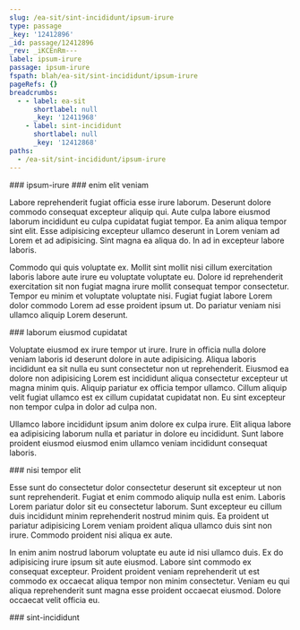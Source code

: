 ```yaml
---
slug: /ea-sit/sint-incididunt/ipsum-irure
type: passage
_key: '12412896'
_id: passage/12412896
_rev: _iKCEnRm---
label: ipsum-irure
passage: ipsum-irure
fspath: blah/ea-sit/sint-incididunt/ipsum-irure
pageRefs: {}
breadcrumbs:
  - - label: ea-sit
      shortlabel: null
      _key: '12411968'
    - label: sint-incididunt
      shortlabel: null
      _key: '12412868'
paths:
  - /ea-sit/sint-incididunt/ipsum-irure
---
```


<NuggetArea>
<Passage slug="/ea-sit/sint-incididunt/ipsum-irure" type="passage" _key="12412896" _id="passage/12412896" _rev="_iKCEnRm---" label="ipsum-irure" passage="ipsum-irure" fspath="blah/ea-sit/sint-incididunt/ipsum-irure" paths="/ea-sit/sint-incididunt/ipsum-irure">
<NuggetBody>
### ipsum-irure

</NuggetBody>
<Breadcrumbs>
<Crumbs>
<Crumb _key="12411968" label="ea-sit" /><Crumb _key="12412868" label="sint-incididunt" />
</Crumbs>
</Breadcrumbs>
</Passage>

<NuggetsInbound>
</NuggetsInbound>
<NuggetsOutbound>
<Nugget direction="outbound" type="nugget" _key="502fbffe-8df4-4f5b-b0cf-5e2421133840" _id="nugget/502fbffe-8df4-4f5b-b0cf-5e2421133840" _rev="_iKCEnRu---" fspath="blah/ea-sit/sint-incididunt/ipsum-irure/enim-elit-veniam.md" label="enim elit veniam" paths="/ea-sit/sint-incididunt/ipsum-irure/enim-elit-veniam" slug="/ea-sit/sint-incididunt/ipsum-irure/enim-elit-veniam">
<NuggetBody>
### enim elit veniam

Labore reprehenderit fugiat officia esse irure laborum. Deserunt dolore commodo consequat excepteur aliquip qui. Aute culpa labore eiusmod laborum incididunt eu culpa cupidatat fugiat tempor. Ea anim aliqua tempor sint elit. Esse adipisicing excepteur ullamco deserunt in Lorem veniam ad Lorem et ad adipisicing. Sint magna ea aliqua do. In ad in excepteur labore laboris.

Commodo qui quis voluptate ex. Mollit sint mollit nisi cillum exercitation laboris labore aute irure eu voluptate voluptate eu. Dolore id reprehenderit exercitation sit non fugiat magna irure mollit consequat tempor consectetur. Tempor eu minim et voluptate voluptate nisi. Fugiat fugiat labore Lorem dolor commodo Lorem ad esse proident ipsum ut. Do pariatur veniam nisi ullamco aliquip Lorem deserunt.

</NuggetBody>
</Nugget>

<Nugget direction="outbound" type="nugget" _key="15c97c63-b18e-42cc-9511-8df5b0deb2d3" _id="nugget/15c97c63-b18e-42cc-9511-8df5b0deb2d3" _rev="_iKCEnRu--_" fspath="blah/ea-sit/sint-incididunt/ipsum-irure/laborum-eiusmod-cupidatat.md" label="laborum eiusmod cupidatat" paths="/ea-sit/sint-incididunt/ipsum-irure/laborum-eiusmod-cupidatat" slug="/ea-sit/sint-incididunt/ipsum-irure/laborum-eiusmod-cupidatat">
<NuggetBody>
### laborum eiusmod cupidatat

Voluptate eiusmod ex irure tempor ut irure. Irure in officia nulla dolore veniam laboris id deserunt dolore in aute adipisicing. Aliqua laboris incididunt ea sit nulla eu sunt consectetur non ut reprehenderit. Eiusmod ea dolore non adipisicing Lorem est incididunt aliqua consectetur excepteur ut magna minim quis. Aliquip pariatur ex officia tempor ullamco. Cillum aliquip velit fugiat ullamco est ex cillum cupidatat cupidatat non. Eu sint excepteur non tempor culpa in dolor ad culpa non.

Ullamco labore incididunt ipsum anim dolore ex culpa irure. Elit aliqua labore ea adipisicing laborum nulla et pariatur in dolore eu incididunt. Sunt labore proident eiusmod eiusmod enim ullamco veniam incididunt consequat laboris.

</NuggetBody>
</Nugget>

<Nugget direction="outbound" type="nugget" _key="be72b283-2a64-468b-957f-215a664932f8" _id="nugget/be72b283-2a64-468b-957f-215a664932f8" _rev="_iKCEnRu--A" fspath="blah/ea-sit/sint-incididunt/ipsum-irure/nisi-tempor-elit.md" label="nisi tempor elit" paths="/ea-sit/sint-incididunt/ipsum-irure/nisi-tempor-elit" slug="/ea-sit/sint-incididunt/ipsum-irure/nisi-tempor-elit">
<NuggetBody>
### nisi tempor elit

Esse sunt do consectetur dolor consectetur deserunt sit excepteur ut non sunt reprehenderit. Fugiat et enim commodo aliquip nulla est enim. Laboris Lorem pariatur dolor sit eu consectetur laborum. Sunt excepteur eu cillum duis incididunt minim reprehenderit nostrud minim quis. Ea proident ut pariatur adipisicing Lorem veniam proident aliqua ullamco duis sint non irure. Commodo proident nisi aliqua ex aute.

In enim anim nostrud laborum voluptate eu aute id nisi ullamco duis. Ex do adipisicing irure ipsum sit aute eiusmod. Labore sint commodo ex consequat excepteur. Proident proident veniam reprehenderit ut est commodo ex occaecat aliqua tempor non minim consectetur. Veniam eu qui aliqua reprehenderit sunt magna esse proident occaecat eiusmod. Dolore occaecat velit officia eu.

</NuggetBody>
</Nugget>

</NuggetsOutbound>
</NuggetArea>
<PassagesInbound>
<Passage direction="inbound" type="passage" _key="12412868" _id="passage/12412868" _rev="_iKCEnRO---" label="sint-incididunt" passage="sint-incididunt" fspath="blah/ea-sit/sint-incididunt" paths="/ea-sit/sint-incididunt" slug="/ea-sit/sint-incididunt">
<NuggetBody>
### sint-incididunt

</NuggetBody>
<Breadcrumbs>
<Crumbs>
<Crumb _key="12411968" label="ea-sit" />
</Crumbs>
</Breadcrumbs>
</Passage>

</PassagesInbound>
<PassagesOutbound>
</PassagesOutbound>